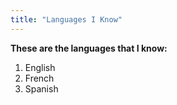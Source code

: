 ---
title: "Languages I Know"
---
<b> These are the languages that I know:</b>
<br>

<ol>
  <li>English</li>
  <li>French</li>
  <li>Spanish</li>
</ol>